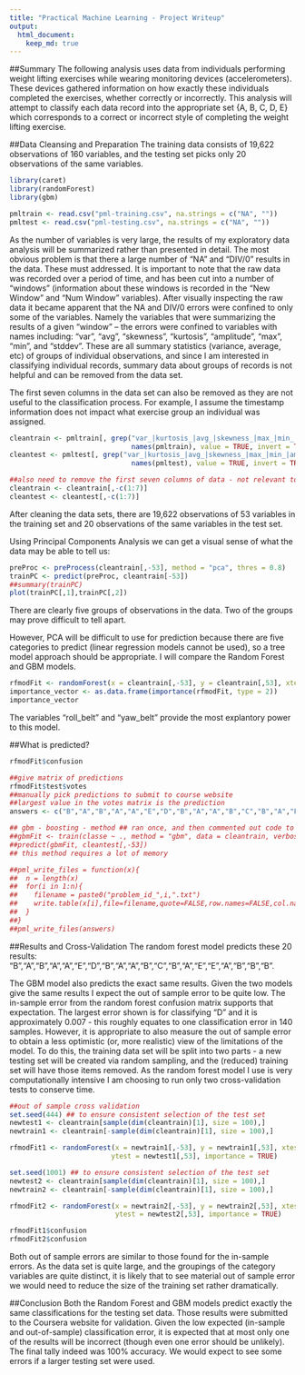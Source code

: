 ```yaml
---
title: "Practical Machine Learning - Project Writeup"
output: 
  html_document:
    keep_md: true
---
```

##Summary
The following analysis uses data from individuals performing weight lifting exercises while wearing monitoring devices (accelerometers). These devices gathered information on how exactly these individuals completed the exercises, whether correctly or incorrectly. This analysis will attempt to classify each data record into the appropriate set {A, B, C, D, E} which corresponds to a correct or incorrect style of completing the weight lifting exercise.

##Data Cleansing and Preparation
The training data consists of 19,622 observations of 160 variables, and the testing set picks only 20 observations of the same variables. 

```r
library(caret)
library(randomForest)
library(gbm)

pmltrain <- read.csv("pml-training.csv", na.strings = c("NA", ""))
pmltest <- read.csv("pml-testing.csv", na.strings = c("NA", ""))
```

As the number of variables is very large, the results of my exploratory data analysis will be summarized rather than presented in detail. The most obvious problem is that there a large number of "NA" and "DIV/0" results in the data. These must addressed. It is important to note that the raw data was recorded over a period of time, and has been cut into a number of "windows" (information about these windows is recorded in the "New Window" and "Num Window" variables). After visually inspecting the raw data it became apparent that the NA and DIV/0 errors were confined to only some of the variables. Namely the variables that were summarizing the results of a given "window" -- the errors were confined to variables with names including: "var", "avg", "skewness", "kurtosis", "amplitude", "max", "min", and "stddev". These are all summary statistics (variance, average, etc) of groups of individual observations, and since I am interested in classifying individual records, summary data about groups of records is not helpful and can be removed from the data set.  
  
The first seven columns in the data set can also be removed as they are not useful to the classification process. For example, I assume the timestamp information does not impact what exercise group an individual was assigned. 

```r
cleantrain <- pmltrain[, grep("var_|kurtosis_|avg_|skewness_|max_|min_|amplitude_|stddev_", 
                              names(pmltrain), value = TRUE, invert = TRUE)]
cleantest <- pmltest[, grep("var_|kurtosis_|avg_|skewness_|max_|min_|amplitude_|stddev_", 
                              names(pmltest), value = TRUE, invert = TRUE)]

##also need to remove the first seven columns of data - not relevant to the analysis at hand
cleantrain <- cleantrain[,-c(1:7)]
cleantest <- cleantest[,-c(1:7)]
```

After cleaning the data sets, there are 19,622 observations of 53 variables in the training set and 20 observations of the same variables in the test set.  

Using Principal Components Analysis we can get a visual sense of what the data may be able to tell us:
```r
preProc <- preProcess(cleantrain[,-53], method = "pca", thres = 0.8)
trainPC <- predict(preProc, cleantrain[-53])
##summary(trainPC)
plot(trainPC[,1],trainPC[,2])
```

There are clearly five groups of observations in the data. Two of the groups may prove difficult to tell apart.  

However, PCA will be difficult to use for prediction because there are five categories to predict (linear regression models cannot be used), so a tree model approach should be appropriate. I will compare the Random Forest and GBM models.  


```r
rfmodFit <- randomForest(x = cleantrain[,-53], y = cleantrain[,53], xtest = cleantest[,-53], importance = TRUE)
importance_vector <- as.data.frame(importance(rfmodFit, type = 2))
importance_vector
```
  
The variables "roll_belt" and "yaw_belt" provide the most explantory power to this model.  

##What is predicted?

```r
rfmodFit$confusion

##give matrix of predictions
rfmodFit$test$votes
##manually pick predictions to submit to course website
##largest value in the votes matrix is the prediction
answers <- c("B","A","B","A","A","E","D","B","A","A","B","C","B","A","E","E","A","B","B","B")

## gbm - boosting - method ## ran once, and then commented out code to speed up report generation
##gbmFit <- train(classe ~ ., method = "gbm", data = cleantrain, verbose = FALSE)
##predict(gbmFit, cleantest[,-53])
## this method requires a lot of memory 

##pml_write_files = function(x){
##  n = length(x)
##  for(i in 1:n){
##    filename = paste0("problem_id_",i,".txt")
##    write.table(x[i],file=filename,quote=FALSE,row.names=FALSE,col.names=FALSE)
##  }
##}
##pml_write_files(answers)
```
##Results and Cross-Validation
The random forest model predicts these 20 results: "B","A","B","A","A","E","D","B","A","A","B","C","B","A","E","E","A","B","B","B".  

The GBM model also predicts the exact same results. Given the two models give the same results I expect the out of sample error to be quite low. The in-sample error from the random forest confusion matrix supports that expectation. The largest error shown is for classifying "D" and it is approximately 0.007 - this roughly equates to one classification error in 140 samples.  However, it is appropriate to also measure the out of sample error to obtain a less optimistic (or, more realistic) view of the limitations of the model. To do this, the training data set will be split into two parts - a new testing set will be created via random sampling, and the (reduced) training set will have those items removed. As the random forest model I use is very computationally intensive I am choosing to run only two cross-validation tests to conserve time.


```r
##out of sample cross validation
set.seed(444) ## to ensure consistent selection of the test set
newtest1 <- cleantrain[sample(dim(cleantrain)[1], size = 100),]
newtrain1 <- cleantrain[-sample(dim(cleantrain)[1], size = 100),]

rfmodFit1 <- randomForest(x = newtrain1[,-53], y = newtrain1[,53], xtest = newtest1[,-53], 
                         ytest = newtest1[,53], importance = TRUE)

set.seed(1001) ## to ensure consistent selection of the test set
newtest2 <- cleantrain[sample(dim(cleantrain)[1], size = 100),]
newtrain2 <- cleantrain[-sample(dim(cleantrain)[1], size = 100),]

rfmodFit2 <- randomForest(x = newtrain2[,-53], y = newtrain2[,53], xtest = newtest2[,-53],
                          ytest = newtest2[,53], importance = TRUE)

rfmodFit1$confusion
rfmodFit2$confusion
```

Both out of sample errors are similar to those found for the in-sample errors. As the data set is quite large, and the groupings of the category variables are quite distinct, it is likely that to see material out of sample error we would need to reduce the size of the training set rather dramatically.  

##Conclusion
Both the Random Forest and GBM models predict exactly the same classifications for the testing set data. Those results were submitted to the Coursera website for validation. Given the low expected (in-sample and out-of-sample) classification error, it is expected that at most only one of the results will be incorrect (though even one error should be unlikely). The final tally indeed was 100% accuracy. We would expect to see some errors if a larger testing set were used.
